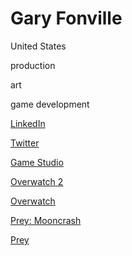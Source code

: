 # Gary Fonville

<Location>

United States

</Location>

<Skills>

production

art

game development

</Skills>

<Personal>

[LinkedIn](https://www.linkedin.com/in/ianim8/)

[Twitter](https://twitter.com/givmetharoc)

</Personal>

<Business>

[Game Studio](https://www.blizzard.com/en-us/)

</Business>



<Games>

[Overwatch 2](https://overwatch2.playoverwatch.com/en-us/trailer)

[Overwatch](https://playoverwatch.com/en-us/)

[Prey: Mooncrash](https://bethesda.net/en/game/prey-dlc)

[Prey](https://bethesda.net/en/game/buy-prey)

</Games>
